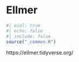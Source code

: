 # Ellmer {#sec-shiny-ellmer}

```r
#| eval: true 
#| echo: false 
#| include: false
source("_common.R")
```

https://ellmer.tidyverse.org/

